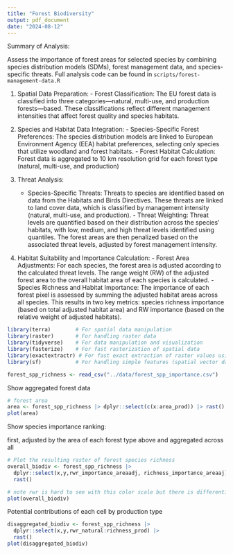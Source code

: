 ```yaml
---
title: "Forest Biodiversity"
output: pdf_document
date: "2024-08-12"
---
```


Summary of Analysis:

Assess the importance of forest areas for selected species by combining species distribution models (SDMs), forest management data, and species-specific threats. Full analysis code can be found in `scripts/forest-management-data.R`

(1) Spatial Data Preparation:
        - Forest Classification: The EU forest data is classified into three categories—natural, multi-use, and production forests—based. These classifications reflect different management intensities that affect forest quality and species habitats.

(2) Species and Habitat Data Integration:
        - Species-Specific Forest Preferences: The species distribution models are linked to European Environment Agency (EEA) habitat preferences, selecting only species that utilize woodland and forest habitats. 
        - Forest Habitat Calculation: Forest data is aggregated to 10 km resolution grid for each forest type (natural, multi-use, and production)
        
(3) Threat Analysis:
       - Species-Specific Threats: Threats to species are identified based on data from the Habitats and Birds Directives. These threats are linked to land cover data, which is classified by management intensity (natural, multi-use, and production).
        - Threat Weighting: Threat levels are quantified based on their distribution across the species' habitats, with low, medium, and high threat levels identified using quantiles. The forest areas are then penalized based on the associated threat levels, adjusted by forest management intensity.

(4) Habitat Suitability and Importance Calculation:
        - Forest Area Adjustments: For each species, the forest area is adjusted according to the calculated threat levels. The range weight (RW) of the adjusted forest area to the overall habitat area of each species is calculated.
        - Species Richness and Habitat Importance: The importance of each forest pixel is assessed by summing the adjusted habitat areas across all species. This results in two key metrics: species richness importance (based on total adjusted habitat area) and RW importance (based on the relative weight of adjusted habitats).

```r
library(terra)        # For spatial data manipulation
library(raster)       # For handling raster data
library(tidyverse)    # For data manipulation and visualization
library(fasterize)    # For fast rasterization of spatial data
library(exactextractr) # For fast exact extraction of raster values using polygons
library(sf)           # For handling simple features (spatial vector data)
```

```r
forest_spp_richness <- read_csv("../data/forest_spp_importance.csv")
```
Show aggregated forest data
```r
# forest area
area <- forest_spp_richness |> dplyr::select(c(x:area_prod)) |> rast()
plot(area)
```
Show species importance ranking:

first, adjusted by the area of each forest type above and aggregated across all
```r
# Plot the resulting raster of forest species richness
overall_biodiv <- forest_spp_richness |>
  dplyr::select(x,y,rwr_importance_areaadj, richness_importance_areaaj) |>
  rast()

# note rwr is hard to see with this color scale but there is differentiation
plot(overall_biodiv)
```

Potential contributions of each cell by production type
```r
disaggregated_biodiv <- forest_spp_richness |>
  dplyr::select(x,y,rwr_natural:richness_prod) |>
  rast()
plot(disaggregated_biodiv)
```




